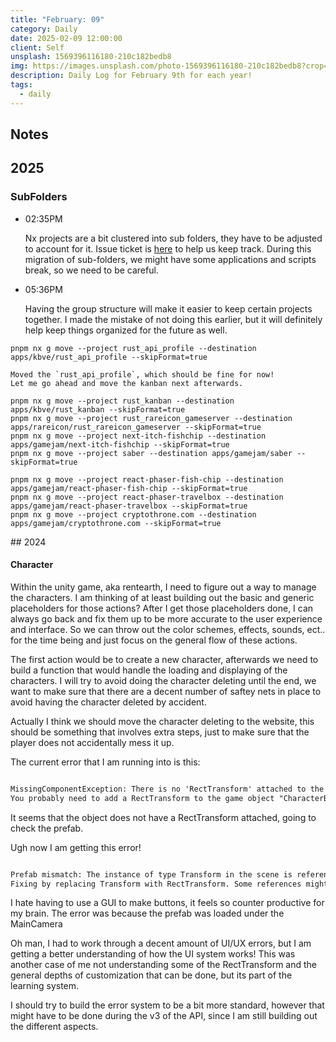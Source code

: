 ```yaml
---
title: "February: 09"
category: Daily
date: 2025-02-09 12:00:00
client: Self
unsplash: 1569396116180-210c182bedb8
img: https://images.unsplash.com/photo-1569396116180-210c182bedb8?crop=entropy&cs=srgb&fm=jpg&ixid=MnwzNjM5Nzd8MHwxfHJhbmRvbXx8fHx8fHx8fDE2ODE3NDg2ODY&ixlib=rb-4.0.3&q=85
description: Daily Log for February 9th for each year!
tags:
  - daily
---
```


## Notes

## 2025

### SubFolders 

-   02:35PM

    Nx projects are a bit clustered into sub folders, they have to be adjusted to account for it.
    Issue ticket is [here](https://github.com/KBVE/kbve/issues/3863) to help us keep track.
    During this migration of sub-folders, we might have some applications and scripts break, so we need to be careful.

-   05:36PM

    Having the group structure will make it easier to keep certain projects together.
    I made the mistake of not doing this earlier, but it will definitely help keep things organized for the future as well.

```shell
pnpm nx g move --project rust_api_profile --destination apps/kbve/rust_api_profile --skipFormat=true

```

    Moved the `rust_api_profile`, which should be fine for now!
    Let me go ahead and move the kanban next afterwards.

```shell
pnpm nx g move --project rust_kanban --destination apps/kbve/rust_kanban --skipFormat=true
pnpm nx g move --project rust_rareicon_gameserver --destination apps/rareicon/rust_rareicon_gameserver --skipFormat=true
pnpm nx g move --project next-itch-fishchip --destination apps/gamejam/next-itch-fishchip --skipFormat=true
pnpm nx g move --project saber --destination apps/gamejam/saber --skipFormat=true

pnpm nx g move --project react-phaser-fish-chip --destination apps/gamejam/react-phaser-fish-chip --skipFormat=true
pnpm nx g move --project react-phaser-travelbox --destination apps/gamejam/react-phaser-travelbox --skipFormat=true
pnpm nx g move --project cryptothrone.com --destination apps/gamejam/cryptothrone.com --skipFormat=true

```

<Adsense />
## 2024

#### Character

Within the unity game, aka rentearth, I need to figure out a way to manage the characters.
I am thinking of at least building out the basic and generic placeholders for those actions?
After I get those placeholders done, I can always go back and fix them up to be more accurate to the user experience and interface.
So we can throw out the color schemes, effects, sounds, ect.. for the time being and just focus on the general flow of these actions.

The first action would be to create a new character, afterwards we need to build a function that would handle the loading and displaying of the characters.
I will try to avoid doing the character deleting until the end, we want to make sure that there are a decent number of saftey nets in place to avoid having the character deleted by accident.

Actually I think we should move the character deleting to the website, this should be something that involves extra steps, just to make sure that the player does not accidentally mess it up.

The current error that I am running into is this:

```txt

MissingComponentException: There is no 'RectTransform' attached to the "CharacterButton(Clone)" game object, but a script is trying to access it.
You probably need to add a RectTransform to the game object "CharacterButton(Clone)". Or your script needs to check if the component is attached before using it.

```

It seems that the object does not have a RectTransform attached, going to check the prefab.

Ugh now I am getting this error!

```txt

Prefab mismatch: The instance of type Transform in the scene is referencing a corresponding source object of type RectTransform in the Prefab.
Fixing by replacing Transform with RectTransform. Some references might be lost.

```

I hate having to use a GUI to make buttons, it feels so counter productive for my brain.
The error was because the prefab was loaded under the MainCamera

Oh man, I had to work through a decent amount of UI/UX errors, but I am getting a better understanding of how the UI system works!
This was another case of me not understanding some of the RectTransform and the general depths of customization that can be done, but its part of the learning system.

I should try to build the error system to be a bit more standard, however that might have to be done during the v3 of the API, since I am still building out the different aspects.

